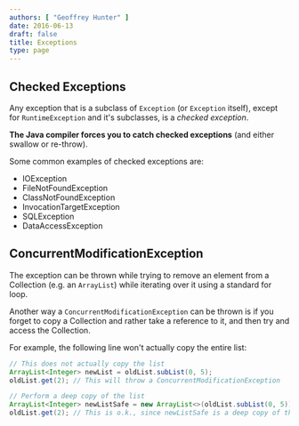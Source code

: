 ```yaml
---
authors: [ "Geoffrey Hunter" ]
date: 2016-06-13
draft: false
title: Exceptions
type: page
---
```



## Checked Exceptions

Any exception that is a subclass of `Exception` (or `Exception` itself), except for `RuntimeException` and it's subclasses, is a _checked exception_.

**The Java compiler forces you to catch checked exceptions** (and either swallow or re-throw).

Some common examples of checked exceptions are:

* IOException
* FileNotFoundException
* ClassNotFoundException
* InvocationTargetException
* SQLException
* DataAccessException 

## ConcurrentModificationException

The exception can be thrown while trying to remove an element from a Collection (e.g. an `ArrayList`) while iterating over it using a standard for loop.

Another way a `ConcurrentModificationException` can be thrown is if you forget to copy a Collection and rather take a reference to it, and then try and access the Collection.

For example, the following line won't actually copy the entire list:

```java
// This does not actually copy the list
ArrayList<Integer> newList = oldList.subList(0, 5);
oldList.get(2); // This will throw a ConcurrentModificationException

// Perform a deep copy of the list
ArrayList<Integer> newListSafe = new ArrayList<>(oldList.subList(0, 5));
oldList.get(2); // This is o.k., since newListSafe is a deep copy of the list
```